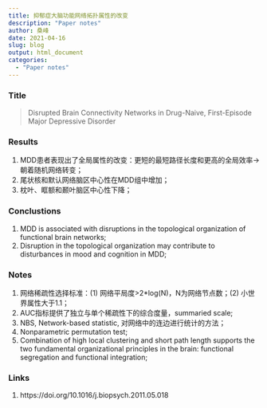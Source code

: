 ```yaml
---
title: 抑郁症大脑功能网络拓扑属性的改变
description: "Paper notes"
author: 桑峰
date: 2021-04-16
slug: blog
output: html_document
categories:
  - "Paper notes" 
---
```


### Title

> Disrupted Brain Connectivity Networks in Drug-Naive, First-Episode Major Depressive Disorder

### Results

1. MDD患者表现出了全局属性的改变：更短的最短路径长度和更高的全局效率→朝着随机网络转变；
2. 尾状核和默认网络脑区中心性在MDD组中增加；
3. 枕叶、眶额和颞叶脑区中心性下降；

### Conclustions

1. MDD is associated with disruptions in the topological organization of functional brain networks;
2. Disruption in the topological organization may contribute to disturbances in mood and cognition in MDD;

### Notes

1. 网络稀疏性选择标准：(1) 网络平局度>2*log(N)，N为网络节点数；(2) 小世界属性大于1.1；
2. AUC指标提供了独立与单个稀疏性下的综合度量，summaried scale;
3. NBS, Network-based statistic, 对网络中的连边进行统计的方法；
4. Nonparametric permutation test;
5. Combination of high local clustering and short path length supports the two fundamental organizational principles in the brain: functional segregation and functional integration;

### Links

1. https://doi.org/10.1016/j.biopsych.2011.05.018
